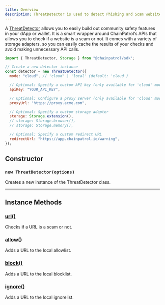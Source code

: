 ```yaml
---
title: Overview
description: ThreatDetector is used to detect Phishing and Scam websites using ChainPatrol's APIs.
---
```


A [ThreatDetector](./constructor) allows you to easily build out community safety features
in your dApp or wallet. It is a smart wrapper around ChainPatrol's APIs that allows you to
check if a website is a scam or not. It comes with a variety of storage adapters, so you can
easily cache the results of your checks and avoid making unnecessary API calls.

```js
import { ThreatDetector, Storage } from "@chainpatrol/sdk";

// Create a new detector instance
const detector = new ThreatDetector({
  mode: "cloud", // 'cloud' | 'local' (default: 'cloud')

  // Optional: Specify a custom API key (only available for 'cloud' mode)
  apiKey: "YOUR_API_KEY",

  // Optional: Configure a proxy server (only available for 'cloud' mode)
  proxyUrl: "https://proxy.acme.com",

  // Optional: Specify a custom storage adapter
  storage: Storage.extension(),
  // storage: Storage.browser(),
  // storage: Storage.memory(),

  // Optional: Specify a custom redirect URL
  redirectUrl: "https://app.chainpatrol.io/warning",
});
```

## Constructor

### `new ThreatDetector(options)`

Creates a new instance of the ThreatDetector class.

---

## Instance Methods

### [url()](./instance-methods/url)

Checks if a URL is a scam or not.

### [allow()](./instance-methods/allow)

Adds a URL to the local allowlist.

### [block()](./instance-methods/block)

Adds a URL to the local blocklist.

### [ignore()](./instance-methods/ignore)

Adds a URL to the local ignorelist.
